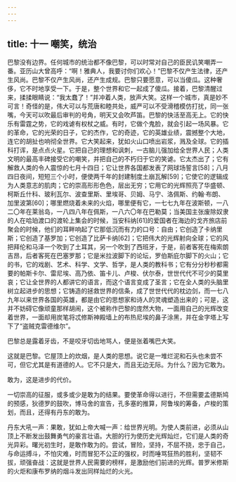 ```yaml
---
---
---
```

title: 十一 嘲笑，统治
---




巴黎没有边界。任何城市的统治都不像巴黎，可以时常对自己的臣民讥笑嘲弄一番。亚历山大曾高呼：“啊！雅典人，我要讨你们欢心！”巴黎不仅产生法律，还产生风尚。巴黎不仅产生风尚，还产生成规。巴黎只要愿意，可以当傻瓜。这种奢侈，它不时地享受一下。于是，整个世界和它一起成了傻瓜。接着，巴黎清醒过来，揉揉眼睛说：“我太蠢了！”并冲着人类，放声大笑。这样一个城市，真是妙不可言！奇怪的是，伟大可以与荒唐和睦共处，威严可以不受滑稽模仿打扰，同一张嘴，今天可以吹最后审判的号角，明天又会吹芦笛。巴黎的快活至高无上。它的快乐有雷霆之势，它的戏谑有权杖之威。有时，它做个鬼脸，就会引起一场风暴。它的革命，它的光荣的日子，它的杰作，它的奇迹，它的英雄业绩，震撼整个大地，连它的胡扯也响彻全世界。它大笑起来，犹如火山口喷出岩浆，溅及全球。它的插科打诨，是点点火星。它把自己的理想和讽刺，一古脑儿强加给全世界人民；人类文明的最高丰碑接受它的嘲笑，并把自己的不朽归于它的笑谑。它太杰出了；它有解救人类的令人震惊的七月十四日；它让世界各国都发表了网球场誓言[58]；八月四日夜间，短短三个小时，便使两千年的封建制度土崩瓦解[59]；它使它的逻辑成为人类意志的肌肉；它的崇高形形色色，层出无穷；它用它的光辉照亮了华盛顿、柯斯丘什科、玻利瓦尔、波查里斯、里埃哥、贝姆、马宁、洛佩斯、约翰·布朗、加里波第[60]；哪里燃烧着未来的火焰，哪里便有它，一七七九年在波斯顿，一八二〇年在莱翁岛，一八四八年在佩斯，一八六〇年在巴勒莫；当美国主张废除奴隶的人在哈珀渡口的渡轮上集会的时候，当安科纳[61]的爱国者在海边的戈齐旅店前聚会的时候，他们的耳畔响起了它那低沉而有力的口号：自由；它创造了卡纳里斯；它创造了基罗加；它创造了比萨卡纳[62]；它把伟大的光辉射向全球；它的风把拜伦和马泽一个吹到了土耳其，另一个吹到了西班牙，于是，前者客死在梅索朗吉昂，后者客死在巴塞罗那；它是米拉波脚下的论坛，罗伯斯庇尔脚下的火山；它的书，它的戏剧、艺术、科学、文学、哲学，是人类的教科书；它有分分秒秒都需要的帕斯卡尔、雷尼埃、高乃依、笛卡儿、卢梭、伏尔泰，世世代代不可少的莫里哀；它让全世界的人都讲它的语言，而这个语言变成了圣言；它在全人类的头脑里树立起进步的思想；它铸造的拯救世界的信条，成了世世代代的枕边剑，而一七八九年以来世界各国的英雄，都是由它的思想家和诗人的灵魂塑造出来的；可是，这并不妨碍它像顽童那样胡闹，这个被称作巴黎的庞然大物，一面用自己的光辉改变着世界，一面却用炭笔将忒修斯神殿墙上的布热尼埃的鼻子涂黑，并在金字塔上写下了“盗贼克雷德维尔”。

巴黎总是露着牙齿，不是咬牙切齿地骂人，便是张着嘴巴大笑。

这就是巴黎。它屋顶上的炊烟，是人类的思想。说它是一堆烂泥和石头也未尝不可，但它尤其是有道德的人。它不只是大，而且无边无际。为什么？因为它敢为。

敢为，这是进步的代价。

一切崇高的征服，或多或少是敢为的结果。要使革命得以进行，不但需要孟德斯鸠的预感，狄德罗的鼓吹，博马舍的宣告，孔多塞的推算，阿鲁埃的筹备，卢梭的策划，而且，还得有丹东的敢为。

丹东大吼一声：果敢，犹如上帝大喊一声：给世界光明。为使人类前进，必须从山顶上不断发出鼓舞勇气的豪言壮语。大胆的行为使历史光辉灿烂，它们是人类的奇光异彩。曙光初生时，是敢作敢为的。尝试，冒险，坚持，不屈不挠，忠于自己，与命运搏斗，不怕灾难，时而冒犯不公正的强权，时而唾骂狂热的胜利，坚韧不拔，顽强奋战：这就是世界人民需要的榜样，是激励他们前进的光辉。普罗米修斯的火炬和康布罗纳的烟斗发出同样灿烂的火光。